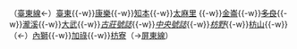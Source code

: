 （[[臺東線]]←）[[臺東車站|臺東]]{{-w}}[[康樂車站|康樂]]{{-w}}[[知本車站|知本]]{{-w}}[[太麻里車站|太麻里]]
{{-w}}[[金崙車站|金崙]]{{-w}}<s>[[多良車站 (台灣)|多良]]</s>{{-w}}[[瀧溪車站|瀧溪]]{{-w}}[[大武車站|大武]]{{-w}}''[[古莊號誌站|古莊號誌]]''{{-w}}''[[中央號誌站|中央號誌]]''{{-w}}''[[枋野車站|枋野]]''{{-w}}[[枋山車站|枋山]]{{-w}}（''[[恆春線|{{Color|#888|恆春線}}]]←''）[[內獅車站|內獅]]{{-w}}[[加祿車站|加祿]]{{-w}}[[枋寮車站|枋寮]]（→[[屏東線]]）
